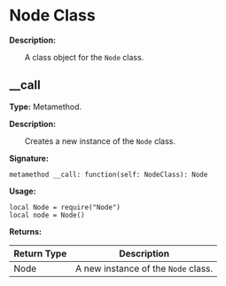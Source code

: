 # Node Class

**Description:**

&emsp;&emsp;A class object for the `Node` class.

## __call

**Type:** Metamethod.

**Description:**

&emsp;&emsp;Creates a new instance of the `Node` class.

**Signature:**
```tl
metamethod __call: function(self: NodeClass): Node
```

**Usage:**
```tl
local Node = require("Node")
local node = Node()
```

**Returns:**

| Return Type | Description |
| --- | --- |
| Node | A new instance of the `Node` class. |